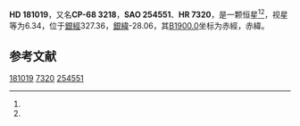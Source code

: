 {{Starbox begin
| name = HD 181019
}}
{{Starbox observe
| epoch = [[J2000.0|J2000.0]]
| constell = {{星座名待查}}<ref name=SIMBAD>{{cite web
 | url=http://simbad.u-strasbg.fr/simbad/sim-id?Ident=HR+7320
 | title=Pulsating variable Star
 | publisher=Centre de Données astronomiques de Strasbourg
 | work=SIMBAD
 | accessdate=2012-07-13
 | archive-date=2016-03-17
 | archive-url=https://web.archive.org/web/20160317212042/http://simbad.u-strasbg.fr/simbad/sim-id?Ident=HR+7320
 | dead-url=no
 }}</ref><ref name=DATA>{{cite web
 | url=http://vizier.u-strasbg.fr/viz-bin/VizieR-5?-out.add=.&-source=5050&-corr=PK=HR&-out.max=9999&HR=7320
 | title=VizieR Detailed Page
 | accessdate=2012-07-13
 | archive-date=2016-03-05
 | archive-url=https://web.archive.org/web/20160305015644/http://vizier.u-strasbg.fr/viz-bin/VizieR-5?-out.add=.&-source=5050&-corr=PK=HR&-out.max=9999&HR=7320
 | dead-url=no
 }}</ref>
| 星官 = 
| ra = {{RA|19|24|5.4}}<ref name=SIMBAD /><ref name=DATA />
| dec = {{DEC|-68|22|16}}<ref name=SIMBAD /><ref name=DATA />
| appmag_v = 6.34<ref name=SIMBAD /><ref name=DATA />
}}
{{Starbox character
| class = K2III<ref name=SIMBAD /><ref name=DATA />
| b-v = 1.23<ref name=SIMBAD /><ref name=DATA />
| u-b = 1.25<ref name=SIMBAD /><ref name=DATA />
| r-i = <ref name=SIMBAD /><ref name=DATA />
| variable = 
}}
{{Starbox astrometry
| radial_v = 1.25
| prop_mo_ra = -20
| parallax = 
| p_error = 
}}
{{Starbox catalog
| names =CP-68 3218，[[SAO星表|SAO]] 254551，[[HD星表|HD]] 181019，[[HR星表|HR]] 7320}}
{{Starbox reference |Simbad=HR+7320}}
{{Starbox end}}

'''HD 181019'''，又名'''CP-68 3218'''，'''SAO 254551'''、'''HR 7320'''，是一颗恒星<ref name=SIMBAD /><ref name=DATA />，视星等为6.34，位于[[銀道座標系|銀經]]327.36，[[銀道座標系|銀緯]]-28.06，其[[B1900.0|B1900.0]]坐标为赤經{{RA|19|13|39.6}}，赤緯{{DEC|-68|-28.06|32}}。

== 参考文献 ==
{{reflist}}

{{star-stub}}

[[Category:HD和HDE天體|181019]]
[[Category:HR天體|7320]]
[[Category:SAO天體|254551]]